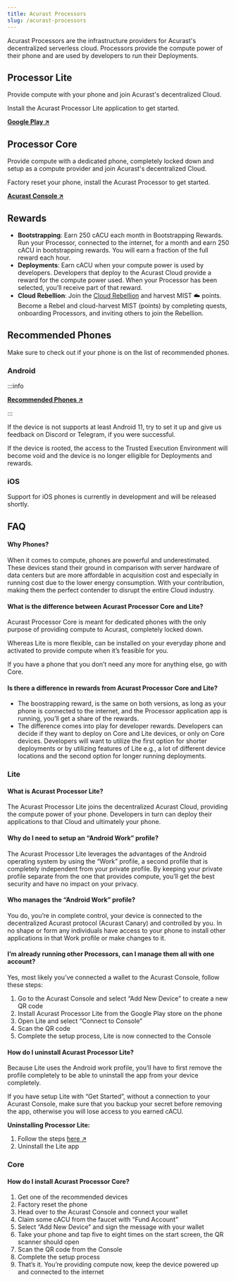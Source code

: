 ```yaml
---
title: Acurast Processors
slug: /acurast-processors
---
```



Acurast Processors are the infrastructure providers for Acurast's decentralized serverless cloud. Processors provide the compute power of their phone and are used by developers to run their Deployments.

## Processor Lite

Provide compute with your phone and join Acurast's decentralized Cloud.

Install the Acurast Processor Lite application to get started.

**[Google Play ↗](https://play.google.com/store/apps/details?id=com.acurast.attested.executor.sbs.canary)**

## Processor Core

Provide compute with a dedicated phone, completely locked down and setup as a compute provider and join Acurast's decentralized Cloud.

Factory reset your phone, install the Acurast Processor to get started.

**[Acurast Console ↗](https://console.acurast.com/)**

## Rewards

- **Bootstrapping**: Earn 250 cACU each month in Bootstrapping Rewards. Run your Processor, connected to the internet, for a month and earn 250 cACU in bootstrapping rewards. You will earn a fraction of the full reward each hour.
- **Deployments**: Earn cACU when your compute power is used by developers. Developers that deploy to the Acurast Cloud provide a reward for the compute power used. When your Processor has been selected, you’ll receive part of that reward.
- **Cloud Rebellion**: Join the [Cloud Rebellion](https://rebellion.acurast.com/) and harvest MIST ☁️ points. Become a Rebel and cloud-harvest MIST (points) by completing quests, onboarding Processors, and inviting others to join the Rebellion.

## Recommended Phones

Make sure to check out if your phone is on the list of recommended phones.

### Android

:::info

**[Recommended Phones ↗](https://docs.google.com/spreadsheets/d/1ZvzmMVey4CM2tuif_zJfWiIxH1qkgA-l7BNJMw4vh54/edit#gid=1844886586)**

:::

If the device is not supports at least Android 11, try to set it up and give us feedback on Discord or Telegram, if you were successful.

If the device is rooted, the access to the Trusted Execution Environment will become void and the device is no longer elligible for Deployments and rewards.

### iOS

Support for iOS phones is currently in development and will be released shortly.

## FAQ

#### Why Phones?

When it comes to compute, phones are powerful and underestimated. These devices stand their ground in comparison with server hardware of data centers but are more affordable in acquisition cost and especially in running cost due to the lower energy consumption. With your contribution, making them the perfect contender to disrupt the entire Cloud industry.

#### What is the difference between Acurast Processor Core and Lite?

Acurast Processor Core is meant for dedicated phones with the only purpose of providing compute to Acurast, completely locked down.

Whereas Lite is more flexible, can be installed on your everyday phone and activated to provide compute when it’s feasible for you.

If you have a phone that you don’t need any more for anything else, go with Core.

#### Is there a difference in rewards from Acurast Processor Core and Lite?

- The boostrapping reward, is the same on both versions, as long as your phone is connected to the internet, and the Processor application app is running, you’ll get a share of the rewards.
- The difference comes into play for developer rewards. Developers can decide if they want to deploy on Core and Lite devices, or only on Core devices. Developers will want to utilize the first option for shorter deployments or by utilizing features of Lite e.g., a lot of different device locations and the second option for longer running deployments.

### Lite

#### What is Acurast Processor Lite?

The Acurast Processor Lite joins the decentralized Acurast Cloud, providing the compute power of your phone. Developers in turn can deploy their applications to that Cloud and ultimately your phone.

#### Why do I need to setup an “Android Work” profile?

The Acurast Processor Lite leverages the advantages of the Android operating system by using the “Work” profile, a second profile that is completely independent from your private profile. By keeping your private profile separate from the one that provides compute, you’ll get the best security and have no impact on your privacy.

#### Who manages the “Android Work” profile?

You do, you’re in complete control, your device is connected to the decentralized Acurast protocol (Acurast Canary) and controlled by you. In no shape or form any individuals have access to your phone to install other applications in that Work profile or make changes to it.

#### I’m already running other Processors, can I manage them all with one account?

Yes, most likely you’ve connected a wallet to the Acurast Console, follow these steps:

1. Go to the Acurast Console and select “Add New Device” to create a new QR code
1. Install Acurast Processor Lite from the Google Play store on the phone
1. Open Lite and select “Connect to Console”
1. Scan the QR code
1. Complete the setup process, Lite is now connected to the Console

#### How do I uninstall Acurast Processor Lite?

Because Lite uses the Android work profile, you’ll have to first remove the profile completely to be able to uninstall the app from your device completely.

If you have setup Lite with “Get Started”, without a connection to your Acurast Console, make sure that you backup your secret before removing the app, otherwise you will lose access to you earned cACU.

**Uninstalling Processor Lite:**

1. Follow the steps [here ↗](https://support.google.com/work/android/answer/6191949?hl=en#zippy=%2Chow-do-i-delete-my-work-profile)
1. Uninstall the Lite app

### Core

#### How do I install Acurast Processor Core?

1. Get one of the recommended devices
1. Factory reset the phone
1. Head over to the Acurast Console and connect your wallet
1. Claim some cACU from the faucet with “Fund Account”
1. Select “Add New Device” and sign the message with your wallet
1. Take your phone and tap five to eight times on the start screen, the QR scanner should open
1. Scan the QR code from the Console
1. Complete the setup process
1. That’s it. You’re providing compute now, keep the device powered up and connected to the internet
